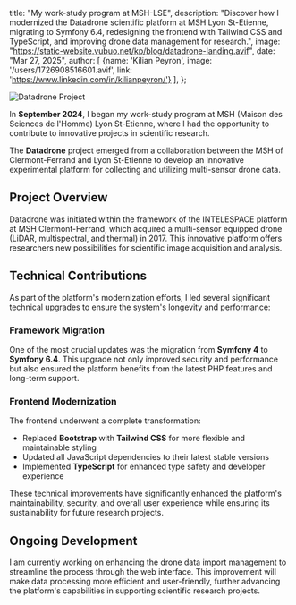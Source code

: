   title: "My work-study program at MSH-LSE",
  description: "Discover how I modernized the Datadrone scientific platform at MSH Lyon St-Etienne, migrating to Symfony 6.4, redesigning the frontend with Tailwind CSS and TypeScript, and improving drone data management for research.",
  image: "https://static-website.vubuo.net/kp/blog/datadrone-landing.avif",
  date: "Mar 27, 2025",
  author: [
    {name: 'Kilian Peyron', image: '/users/1726908516601.avif', link: 'https://www.linkedin.com/in/kilianpeyron/'}
  ],
};

![Datadrone Project](https://static-website.vubuo.net/kp/blog/datadrone-landing.avif)

In **September 2024**, I began my work-study program at MSH (Maison des Sciences de l'Homme) Lyon St-Etienne, where I had the opportunity to contribute to innovative projects in scientific research.

The **Datadrone** project emerged from a collaboration between the MSH of Clermont-Ferrand and Lyon St-Etienne to develop an innovative experimental platform for collecting and utilizing multi-sensor drone data.

## Project Overview

Datadrone was initiated within the framework of the INTELESPACE platform at MSH Clermont-Ferrand, which acquired a multi-sensor equipped drone (LiDAR, multispectral, and thermal) in 2017. This innovative platform offers researchers new possibilities for scientific image acquisition and analysis.

## Technical Contributions

As part of the platform's modernization efforts, I led several significant technical upgrades to ensure the system's longevity and performance:

### Framework Migration

One of the most crucial updates was the migration from **Symfony 4** to **Symfony 6.4**. This upgrade not only improved security and performance but also ensured the platform benefits from the latest PHP features and long-term support.

### Frontend Modernization

The frontend underwent a complete transformation:
- Replaced **Bootstrap** with **Tailwind CSS** for more flexible and maintainable styling
- Updated all JavaScript dependencies to their latest stable versions
- Implemented **TypeScript** for enhanced type safety and developer experience

These technical improvements have significantly enhanced the platform's maintainability, security, and overall user experience while ensuring its sustainability for future research projects.

## Ongoing Development

I am currently working on enhancing the drone data import management to streamline the process through the web interface. This improvement will make data processing more efficient and user-friendly, further advancing the platform's capabilities in supporting scientific research projects.